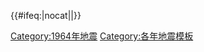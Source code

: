 {{歷年地震
  |name = 1964年地震
  |year = 1964
 |col1 =
* 1月18日：[[1964年白河地震|台灣白河]]（M6.3）'''†'''
* 3月27日：[[耶穌受難日地震|美國阿拉斯加]]（M9.2）'''†''' '''‡'''
 |col2 =
* 6月16日：[[1964年新潟地震|日本新潟]]（M7.8）'''†'''
* 7月{{0}}6日：{{le|1964年格雷羅地震|1964 Guerrero earthquake|墨西哥格雷羅}}（M7.2）'''†'''
 |col3 =
* 10月6日：{{le|1964年馬尼亞斯地震|1964 Manyas earthquake|土耳其馬尼亞斯}}（M6.8）'''†'''
}}<includeonly>{{#ifeq:{{{1}}}|nocat||[[Category:1964年地震]]}}</includeonly><noinclude>{{Documentation}}[[Category:各年地震模板]]</noinclude>